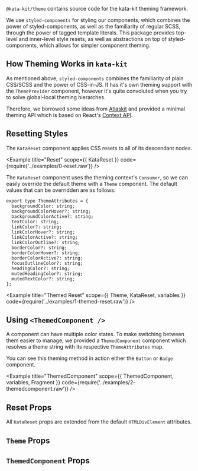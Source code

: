 

`@kata-kit/theme` contains source code for the kata-kit theming framework.

We use `styled-components` for styling our components, which combines the power of styled-components, as well as the familiarity of regular SCSS, through the power of tagged template literals. This package provides top-level and inner-level style resets, as well as abstractions on top of styled-components, which allows for simpler component theming.

## How Theming Works in `kata-kit`

As mentioned above, `styled-components` combines the familiarity of plain CSS/SCSS and the power of CSS-in-JS. It has it's own theming support with the `ThemeProvider` component, however it's quite convoluted when you try to solve global-local theming hierarches.

Therefore, we borrowed some ideas from [Atlaskit](https://atlaskit.atlassian.com/packages/core/theme) and provided a minimal theming API which is based on React's [Context API](https://reactjs.org/docs/context.html).

## Resetting Styles

The `KataReset` component applies CSS resets to all of its descendant nodes.

<Example title="Reset" scope={{ KataReset }} code={require('../examples/0-reset.raw')} />

The `KataReset` component uses the theming context's `Consumer`, so we can easily override the default theme with a `Theme` component. The default values that can be overridden are as follows:

```tsx
export type ThemeAttributes = {
  backgroundColor: string;
  backgroundColorHover?: string;
  backgroundColorActive?: string;
  textColor: string;
  linkColor?: string;
  linkColorHover?: string;
  linkColorActive?: string;
  linkColorOutline?: string;
  borderColor?: string;
  borderColorHover?: string;
  borderColorActive?: string;
  focusOutlineColor?: string;
  headingColor?: string;
  mutedHeadingColor?: string;
  mutedTextColor?: string;
};
```

<Example title="Themed Reset" scope={{ Theme, KataReset, variables }} code={require('../examples/1-themed-reset.raw')} />

## Using `<ThemedComponent />`

A component can have multiple color states. To make switching between them easier to manage, we provided a `ThemedComponent` component which resolves a theme string with its respective `ThemeAttributes` map.

You can see this theming method in action either the `Button` or `Badge` component.

<Example title="ThemedComponent" scope={{ ThemedComponent, variables, Fragment }} code={require('../examples/2-themedcomponent.raw')} />

## Reset Props

All `KataReset` props are extended from the default `HTMLDivElement` attributes.

## `Theme` Props

<Props props={themeProps} />

## `ThemedComponent` Props

<Props props={themedComponentProps} />
